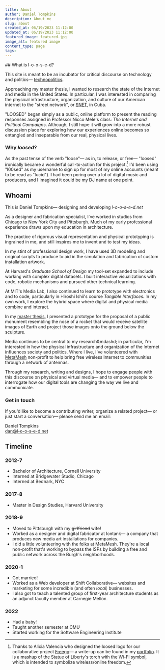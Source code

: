 ```yaml
---
title: About
author: Daniel Tompkins
description: About me
slug: about
created_at: 06/19/2023 11:12:00
updated_at: 06/19/2023 11:12:00
featured_image: featured.jpg
image_alt: featured image
content_type: page
tags:
---
```

<ProseWrapper>
## What is <nobr>l-o-o-s-e-d</nobr>?

This site is meant to be an incubator for critical discourse on technology and politics&mdash; [technopolitics](https://www.researchgate.net/profile/Ismael_Pena-Lopez/publication/308032014_What_is_technopolitics_A_conceptual_scheme_for_understanding_politics_in_the_digital_age/links/57d7af0808ae601b39ac671d/What-is-technopolitics-A-conceptual-scheme-for-understanding-politics-in-the-digital-age.pdf).

Approaching my master thesis, I wanted to research the state of the Internet and media in the United States. In particular, I was interested in comparing the physical infrastructure, organization, and culture of our American internet to the "street network", or [SNET](https://www.wlrn.org/post/snarled-snet-seizure-cubas-underground-network-may-signal-cyber-crackdown#stream/0), in Cuba.

"LOOSED" began simply as a public, online platform to present the reading responses assigned in Professor Nicco Mele's class: _The Internet and Political Campaigns_. Although, I still hope it will grow into a more robust discussion place for exploring how our experiences online becomes so entangled and inseparable from our real, physical lives.

### Why _loosed_?

As the past tense of the verb "loose"&mdash; as in, to release, or free&mdash; "loosed" ironically became a wonderful call-to-action for this project.[^1] I'd been using "l00sed" as my username to sign up for most of my online accounts (meant to be read as "lucid"). I had been poring over a lot of digital music and producers, and I imagined it could be my DJ name at one point.

## Whoami

This is Daniel Tompkins&mdash; designing and developing _l-o-o-s-e-d.net_

As a designer and fabrication specialist, I've worked in studios from Chicago to New York City and Pittsburgh. Much of my early professional experience draws upon my education in architecture.

The practice of rigorous visual representation and physical prototyping is ingrained in me, and still inspires me to invent and to test my ideas.

In my stint of professional design work, I have used 3D modeling and original scripts to produce to aid in the simulation and fabrication of custom installation artwork.

At Harvard's _Graduate School of Design_ my tool-set expanded to include working with complex digital datasets. I built interactive visualizations with code, robotic mechanisms and pursued other technical learning.

At MIT's Media Lab, I also continued to learn to prototype with electronics and to code, particularly in Hiroshi Ishii's course _Tangible Interfaces_. In my own work, I explore the hybrid space where digital and physical media combine and interact.

In my [master thesis](/signs-of-life), I presented a prototype for the proposal of a public monument resembling the nose of a rocket that would receive satellite images of Earth and project those images onto the ground below the sculpture.

Media continues to be central to my research&mdashd; in particular, I'm interested in how the physical infrastructure and organization of the Internet influences society and politics. Where I live, I've volunteered with [MetaMesh](https://www.metamesh.org/) non-profit to help bring free wireless Internet to communities through a network of antennas.

Through my research, writing and designs, I hope to engage people with this discourse on physical and virtual media&mdash; and to empower people to interrogate how our digital tools are changing the way we live and communicate.

### Get in touch

If you'd like to become a contributing writer, organize a related project&mdash; or just start a conversation&mdash; please send me an email:

Daniel Tompkins<br/>
[dan@l-o-o-s-e-d.net](mailto:dan@l-o-o-s-e-d.net)


## Timeline

### 2012-7

- Bachelor of Architecture, Cornell University
- Interned at Bridgewater Studio, Chicago
- Interned at Bednark, NYC

### 2017-8

- Master in Design Studies, Harvard University

### 2018-9

- Moved to Pittsburgh with my ~~girlfriend~~ wife!
- Worked as a designer and digital fabricator at Iontank&mdash; a company that produces new media art installations for companies.
- I did a little volunteering with the folks at MetaMesh. They're a local non-profit that's working to bypass the ISPs by building a free and public network across the Burgh's neighborhoods.

### 2020-1

- Got married!
- Worked as a Web developer at Shift Collaborative&mdash; websites and marketing for some incredible (and often _local_) businesses.
- I also got to teach a talented group of first-year architecture students as an adjunct faculty member at Carnegie Mellon.

### 2022

- Had a baby!
- Taught another semester at CMU
- Started working for the Software Engineering Institute

[^1]: Thanks to Alicia Valencia who designed the loosed logo for our collaborative project [Freego](/freego)&mdash; a write-up can be found in my [portfolio](https://dato.work/portfolio). It is a mashup of the Statue of Liberty's torch with the Wi-Fi symbol, which is intended to symbolize wireless/online freedom.
</ProseWrapper>
